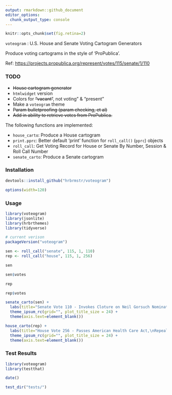```yaml
---
output: rmarkdown::github_document
editor_options: 
  chunk_output_type: console
---
```

```r
knitr::opts_chunk$set(fig.retina=2)
```
`voteogram` : U.S. House and Senate Voting Cartogram Generators

Produce voting cartograms in the style of 'ProPublica'.

Ref: <https://projects.propublica.org/represent/votes/115/senate/1/110>

### TODO

- <strike>House cartogram generator</strike>
- `htmlwidget` version
- Colors for <strike>"vacant"</strike>, not voting" & "present"
- Make a `voteogram` theme
- <strike>Param bulletproofing (param checking, et al)</strike>
- <strike>Add in ability to retrieve votes from ProPublica.</strike>

The following functions are implemented:

- `house_carto`:	Produce a House cartogram
- `print.pprc`:	Better default 'print' function for `roll_call()` (`pprc`) objects
- `roll_call`:	Get Voting Record for House or Senate By Number, Session & Roll Call Number
- `senate_carto`:	Produce a Senate cartogram

### Installation

```r
devtools::install_github("hrbrmstr/voteogram")
```

```r
options(width=120)
```

### Usage

```r
library(voteogram)
library(jsonlite)
library(hrbrthemes)
library(tidyverse)

# current verison
packageVersion("voteogram")
```

```r
sen <- roll_call("senate", 115, 1, 110)
rep <- roll_call("house", 115, 1, 256)
```

```r
sen

sen$votes
```

```r
rep

rep$votes
```

```r
senate_carto(sen) +
  labs(title="Senate Vote 110 - Invokes Cloture on Neil Gorsuch Nomination") +
  theme_ipsum_rc(grid="", plot_title_size = 24) +
  theme(axis.text=element_blank())
```

```r
house_carto(rep) +
  labs(title="House Vote 256 - Passes American Health Care Act,\nRepealing Obamacare") +
  theme_ipsum_rc(grid="", plot_title_size = 24) +
  theme(axis.text=element_blank())
```

### Test Results

```r
library(voteogram)
library(testthat)

date()

test_dir("tests/")
```

